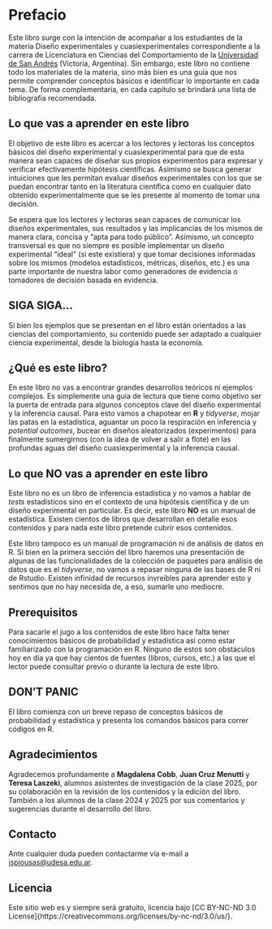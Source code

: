 # Prefacio {.unnumbered}

Este libro surge con la intención de acompañar a los estudiantes de la materia Diseño experimentales y cuasiexperimentales correspondiente a la carrera de Licenciatura en Ciencias del Comportamiento de la [Universidad de San Andrés](https://udesa.edu.ar/) (Victoria, Argentina). Sin embargo, este libro no contiene todo los materiales de la materia, sino más bien es una guía que nos permite comprender conceptos básicos e identificar lo importante en cada tema. De forma complementaria, en cada capítulo se brindará una lista de bibliografía recomendada.

## Lo que vas a aprender en este libro

El objetivo de este libro es acercar a los lectores y lectoras los conceptos básicos del diseño experimental y cuasiexperimental para que de esta manera sean capaces de diseñar sus propios experimentos para expresar y verificar efectivamente hipótesis científicas. Asimismo se busca generar intuiciones que les permitan evaluar diseños experimentales con los que se puedan encontrar tanto en la literatura científica como en cualquier dato obtenido experimentalmente que se les presente al momento de tomar una decisión.

Se espera que los lectores y lectoras sean capaces de comunicar los diseños experimentales, sus resultados y las implicancias de los mismos de manera clara, concisa y "apta para todo público". Asímismo, un concepto transversal es que no siempre es posible implementar un diseño experimental "ideal" (si este existiera) y que tomar decisiones informadas sobre los mismos (modelos estadísticos, métricas, diseños, etc.) es una parte importante de nuestra labor como generadores de evidencia o tomadores de decisión basada en evidencia.

::: {.callout-tip icon="false"}
## SIGA SIGA...

Si bien los ejemplos que se presentan en el libro están orientados a las ciencias del comportamiento, su contenido puede ser adaptado a cualquier ciencia experimental, desde la biología hasta la economía.
:::

## ¿Qué es este libro?

En este libro no vas a encontrar grandes desarrollos teóricos ni ejemplos complejos. Es simplemente una guía de lectura que tiene como objetivo ser la puerta de entrada para algunos conceptos clave del diseño experimental y la inferencia causal. Para esto vamos a chapotear en **R** y *tidyverse*, mojar las patas en la estadística, aguantar un poco la respiración en inferencia y *potential outcomes*, bucear en diseños aleatorizados (experimentos) para finalmente sumergirnos (con la idea de volver a salir a flote) en las profundas aguas del diseño cuasiexperimental y la inferencia causal.

## Lo que NO vas a aprender en este libro

Este libro no es un libro de inferencia estadística y no vamos a hablar de *tests* estadísticos sino en el contexto de una hipótesis científica y de un diseño experimental en particular. Es decir, este libro **NO** es un manual de estadística. Existen cientos de libros que desarrollan en detalle esos contenidos y para nada este libro pretende cubrir esos contenidos.

Este libro tampoco es un manual de programación ni de análisis de datos en R. Si bien en la primera sección del libro haremos una presentación de algunas de las funcionalidades de la colección de paquetes para análisis de datos que es el *tidyverse*, no vamos a repasar ninguna de las bases de R ni de Rstudio. Existen infinidad de recursos invreíbles para aprender esto y sentimos que no hay necesida de, a eso, sumarle uno mediocre.

## Prerequisitos

Para sacarle el jugo a los contenidos de este libro hace falta tener conocimientos básicos de probabilidad y estadística así como estar familiarizado con la programación en R. Ninguno de estos son obstáculos hoy en día ya que hay cientos de fuentes (libros, cursos, etc.) a las que el lector puede consultar previo o durante la lectura de este libro.

::: {.callout-warning icon="false"}
## DON'T PANIC

El libro comienza con un breve repaso de conceptos básicos de probabilidad y estadística y presenta los comandos básicos para correr códigos en R.
:::

## Agradecimientos

Agradecemos profundamente a **Magdalena Cobb**, **Juan Cruz Menutti** y **Teresa Laszeki**, alumnos asistentes de investigación de la clase 2025, por su colaboración en la revisión de los contenidos y la edición del libro. También a los alumnos de la clase 2024 y 2025 por sus comentarios y sugerencias durante el desarrollo del libro.

## Contacto

Ante cualquier duda pueden contactarme vía e-mail a [ispiousas\@udesa.edu.ar](mailto:ispiousas@udesa.edu.ar).

## Licencia

Este sitio web es y siempre será gratuito, licencia bajo \[CC BY-NC-ND 3.0 License\]{https://creativecommons.org/licenses/by-nc-nd/3.0/us/}.
